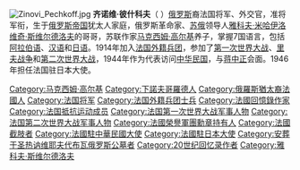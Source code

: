 {{Unreferenced|time=2021-04-01T08:00:56+00:00}}

[[File:Zinovi_Pechkoff.jpg|thumb]]
'''齐诺维·彼什科夫'''（{{lang-ru|Зиновий Алексеевич Пешков}} {{lang-fr|Zinovi Pechkoff}} {{bd|1884年|10月16日|1966年|11月27日}}）[[俄罗斯|俄罗斯]]裔法国将军、外交官，准将军衔，生于[[俄罗斯帝国|俄罗斯帝国]]犹太人家庭，俄罗斯革命家、[[苏俄|苏俄]]领导人[[雅科夫·米哈伊洛维奇·斯维尔德洛夫|雅科夫·米哈伊洛维奇·斯维尔德洛夫]]的哥哥，苏联作家[[马克西姆·高尔基|马克西姆·高尔基]]养子，掌握7国语言，包括[[阿拉伯语|阿拉伯语]]、[[汉语|汉语]]和[[日语|日语]]。1914年加入[[法国外籍兵团|法国外籍兵团]]，参加了[[第一次世界大战|第一次世界大战]]、[[里夫战争|里夫战争]]和[[第二次世界大战|第二次世界大战]]，1944年作为{{le|法国民族解放委员会|French Committee of National Liberation}}代表访问[[中华民国|中华民国]]，与[[蒋中正|蒋中正]]会面。1946年担任法国驻日本大使。

{{DEFAULTSORT:Peshkov, Zinovy}}
[[Category:马克西姆·高尔基|Category:马克西姆·高尔基]]
[[Category:下諾夫哥羅德人|Category:下諾夫哥羅德人]]
[[Category:俄羅斯猶太裔法國人|Category:俄羅斯猶太裔法國人]]
[[Category:法国将军|Category:法国将军]]
[[Category:法国外籍兵团士兵|Category:法国外籍兵团士兵]]
[[Category:法國回憶錄作家|Category:法國回憶錄作家]]
[[Category:法国抵抗运动成员|Category:法国抵抗运动成员]]
[[Category:法国第一次世界大战军事人物|Category:法国第一次世界大战军事人物]]
[[Category:法国第二次世界大战军事人物|Category:法国第二次世界大战军事人物]]
[[Category:法國榮譽軍團勳章持有人|Category:法國榮譽軍團勳章持有人]]
[[Category:法國截肢者|Category:法國截肢者]]
[[Category:法國駐中華民國大使|Category:法國駐中華民國大使]]
[[Category:法國駐日本大使|Category:法國駐日本大使]]
[[Category:安葬于圣热讷维耶夫代布瓦俄罗斯公墓者|Category:安葬于圣热讷维耶夫代布瓦俄罗斯公墓者]]
[[Category:20世纪回忆录作者|Category:20世纪回忆录作者]]
[[Category:雅科夫·斯维尔德洛夫|Category:雅科夫·斯维尔德洛夫]]